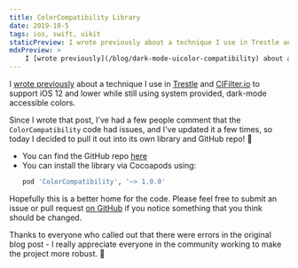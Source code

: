 ```yaml
---
title: ColorCompatibility Library
date: 2019-10-5
tags: ios, swift, uikit
staticPreview: I wrote previously about a technique I use in Trestle and CIFilter.io to support iOS 12 and lower while still using system provided, dark-mode accessible colors...
mdxPreview: >
    I [wrote previously](/blog/dark-mode-uicolor-compatibility) about a technique I use in [Trestle](https://itunes.apple.com/us/app/trestle-the-new-sudoku/id1300230302?mt=8) and [CIFilter.io](https://itunes.apple.com/us/app/cifilter-io/id1457458557?mt=8) to support iOS 12 and lower while still using system provided, dark-mode accessible colors...
---
```

I [wrote previously](/blog/dark-mode-uicolor-compatibility) about a technique I use in [Trestle](https://itunes.apple.com/us/app/trestle-the-new-sudoku/id1300230302?mt=8) and [CIFilter.io](https://itunes.apple.com/us/app/cifilter-io/id1457458557?mt=8) to support iOS 12 and lower while still using system provided, dark-mode accessible colors.

Since I wrote that post, I've had a few people comment that the `ColorCompatibility` code had issues, and I've updated it a few times, so today I decided to pull it out into its own library and GitHub repo! 🎉

- You can find the GitHub repo [here](https://github.com/noahsark769/ColorCompatibility)
- You can install the library via Cocoapods using:
    ```ruby
    pod 'ColorCompatibility', '~> 1.0.0'
    ```

Hopefully this is a better home for the code. Please feel free to submit an issue or pull request [on GitHub](https://github.com/noahsark769/ColorCompatibility) if you notice something that you think should be changed.

Thanks to everyone who called out that there were errors in the original blog post - I really appreciate everyone in the community working to make the project more robust. 💪
